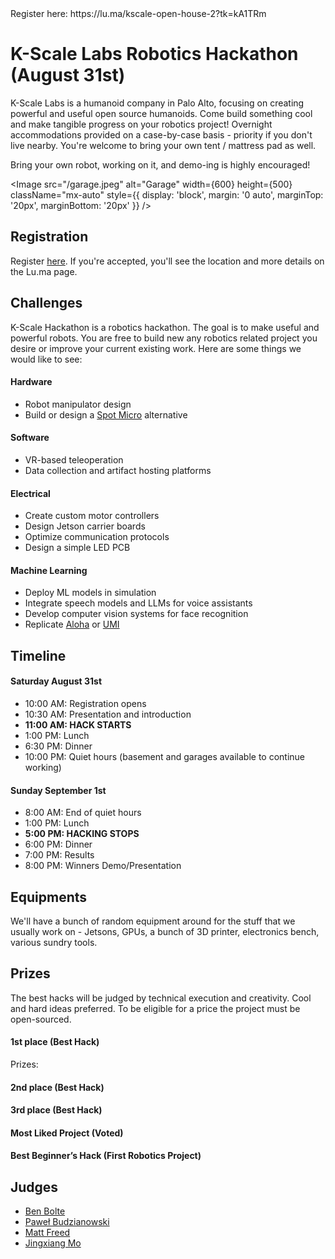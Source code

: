 

<Callout emoji="🤖">
Register here: https://lu.ma/kscale-open-house-2?tk=kA1TRm
</Callout>

# K-Scale Labs Robotics Hackathon (August 31st)

K-Scale Labs is a humanoid company in Palo Alto, focusing on creating powerful and useful open source humanoids. Come build something cool and make tangible progress on your robotics project! Overnight accommodations provided on a case-by-case basis - priority if you don't live nearby. You're welcome to bring your own tent / mattress pad as well.

Bring your own robot, working on it, and demo-ing is highly encouraged!

<Image 
  src="/garage.jpeg" 
  alt="Garage" 
  width={600} 
  height={500} 
  className="mx-auto"
  style={{ display: 'block', margin: '0 auto', marginTop: '20px', marginBottom: '20px' }}
/>

## Registration
Register [here](https://lu.ma/kscale-open-house-2?tk=kA1TRm). If you're accepted, you'll see the location and more details on the Lu.ma page.

## Challenges

K-Scale Hackathon is a robotics hackathon. The goal is to make useful and powerful robots. You are free to build new any robotics related project you desire or improve your current existing work. Here are some things we would like to see:

#### Hardware
- Robot manipulator design
- Build or design a [Spot Micro](https://spotmicroai.readthedocs.io/en/latest/) alternative

#### Software
- VR-based teleoperation
- Data collection and artifact hosting platforms

#### Electrical
- Create custom motor controllers
- Design Jetson carrier boards
- Optimize communication protocols
- Design a simple LED PCB

#### Machine Learning
- Deploy ML models in simulation
- Integrate speech models and LLMs for voice assistants
- Develop computer vision systems for face recognition
- Replicate [Aloha](https://tonyzhaozh.github.io/aloha/) or [UMI](https://umi-gripper.github.io/)

## Timeline
#### Saturday August 31st

- 10:00 AM: Registration opens
- 10:30 AM: Presentation and introduction
- **11:00 AM: HACK STARTS**
- 1:00 PM: Lunch
- 6:30 PM: Dinner
- 10:00 PM: Quiet hours (basement and garages available to continue working)

#### Sunday September 1st

- 8:00 AM: End of quiet hours
- 1:00 PM: Lunch
- **5:00 PM: HACKING STOPS**
- 6:00 PM: Dinner
- 7:00 PM: Results
- 8:00 PM: Winners Demo/Presentation

## Equipments

We'll have a bunch of random equipment around for the stuff that we usually work on - Jetsons, GPUs, a bunch of 3D printer, electronics bench, various sundry tools.

## Prizes

The best hacks will be judged by technical execution and creativity. Cool and hard ideas preferred. To be eligible for a price the project must be open-sourced.

#### 1st place (Best Hack)

Prizes:

#### 2nd place (Best Hack)

#### 3rd place (Best Hack)

#### Most Liked Project (Voted)

#### Best Beginner’s Hack (First Robotics Project)

## Judges

- [Ben Bolte](https://ben.bolte.cc)
- [Paweł Budzianowski](http://budzianowski.github.io)
- [Matt Freed](https://x.com/_mattfreed)
- [Jingxiang Mo](https://jingxiangmo.com)

